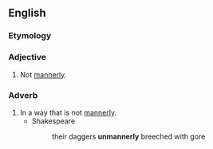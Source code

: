 ==English==

===Etymology===
{{prefix|un|mannerly|lang=en}}

===Adjective===
{{en-adj}}

# Not [[mannerly]].

===Adverb===
{{en-adv}}

# In a way that is not [[mannerly]].
#* Shakespeare
#*: their daggers '''unmannerly''' breeched with gore